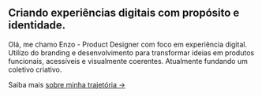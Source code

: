 
<section class="flex flex-col gap-4">
<ProfileCarousel client:load style="w-[100px] h-[100px] rounded-sm overflow-hidden border-2"/>
  <h1 class="text-2xl font-semibold principal">
    Criando experiências digitais com propósito e identidade.
  </h1>
<div className="flex flex-col gap-2 text-neutral-300">

Olá, me chamo Enzo - Product Designer com foco em experiência digital. Utilizo do branding e desenvolvimento para transformar ideias em produtos funcionais, acessíveis e visualmente coerentes. Atualmente fundando um coletivo criativo.

Saiba mais <a href="/sobre" className="principal">sobre minha trajetória →</a>

</div>
  <Redes />
</section>
